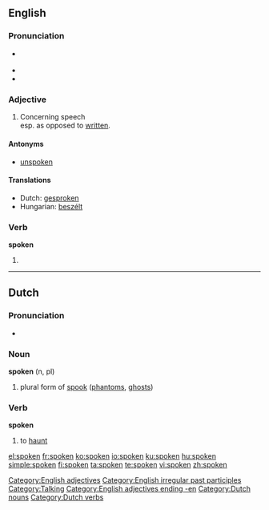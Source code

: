 {{wikipedia|dab=spoken}}
==English==

{{rank|religion|dress|degree|917|spoken|stop|moral|mighty}}

===Pronunciation===
* {{a|US}} {{IPA|/'spɔʊkən/}}
* {{audio|en-us-spoken.ogg|Audio (US)}}
* {{rhymes|əʊkən}}

===Adjective===
{{en-adj}}

# Concerning speech<br>esp. as opposed to [[written]].

====Antonyms====
* [[unspoken]]

====Translations====
* Dutch: [[gesproken]]
* Hungarian: [[beszélt]]

===Verb===
'''spoken'''

# {{past participle of|[[speak]]}}

[[Category:English adjectives]]
[[Category:English irregular past participles]]
[[Category:Talking]]
[[Category:English adjectives ending -en]]

----

==Dutch==

===Pronunciation===
* {{IPA|/'spokən/|lang=nl}}

===Noun===
'''spoken''' (n, pl)

# plural form of [[spook]] ([[phantom]]s, [[ghost]]s)

===Verb===
'''spoken'''

# to [[haunt]]

[[Category:Dutch nouns]]
[[Category:Dutch verbs]]

[[el:spoken]]
[[fr:spoken]]
[[ko:spoken]]
[[io:spoken]]
[[ku:spoken]]
[[hu:spoken]]
[[simple:spoken]]
[[fi:spoken]]
[[ta:spoken]]
[[te:spoken]]
[[vi:spoken]]
[[zh:spoken]]